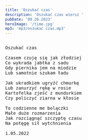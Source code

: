 ```yaml
---
title: 'Oszukać czas'
description: 'Oszukać czas wiersz '
pubDate: '09.26.2023'
heroImage: '/time.jpg'
mp3: 'mp3/oszukać czas.mp3'
---
```

<pre>

Oszukać czas

Czasem czuję się jak złodziej
Co wykrada jabłka z sadu
Gdy piernika jem na miodzie
Lub samotnie szukam ładu 

Jak ukradkiem ugryźć chmurkę
Lub zanurzyć rękę w rosie
Kartofelka zjeść z mundurkiem
Czy policzyć ziarna w kłosie

To codzienne me bolączki
Małe duże rozmarzenia
Jak rozciągnąć szczyptę czasu
Na potęgę sił wytchnienia 

1.05.2022

</pre>
